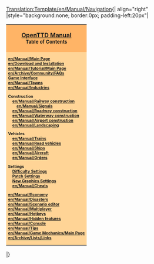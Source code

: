 <noinclude>[[Translation:Template/en/Manual/Navigation]]</noinclude>{| align="right"
|style="background:none; border:0px; padding-left:20px"|
{| style="width: 150px;"|
| style="font-size: 12pt; background: #ffb466;"|
<center><b>[[en/Manual/Main Page|OpenTTD Manual]]<br>
<font size=2>Table of Contents</font></b></center>
|-
| style="font-size: 8pt; background: #ffd496;" |
<b>[[en/Manual/Main Page]]<br>
[[en/Download and Installation]]<br>
[[en/Manual/Tutorial/Main Page]]<br>
[[en/Archive/Community/FAQ]]s<br>
[[en/Manual/Game interface|Game Interface]]<br>
[[en/Manual/Towns]]<br>
[[en/Manual/Industries]]

Construction<br>
&nbsp; &nbsp; [[en/Manual/Railway construction]]<br>
&nbsp; &nbsp; &nbsp; &nbsp; [[en/Manual/Signals]]<br>
&nbsp; &nbsp; [[en/Manual/Roadway construction]]<br>
&nbsp; &nbsp; [[en/Manual/Waterway construction]]<br>
&nbsp; &nbsp; [[en/Manual/Airport construction]]<br>
&nbsp; &nbsp; [[en/Manual/Landscaping]]

Vehicles<br>
&nbsp; &nbsp; [[en/Manual/Trains]]<br>
&nbsp; &nbsp; [[en/Manual/Road vehicles]]<br>
&nbsp; &nbsp; [[en/Manual/Ships]]<br>
&nbsp; &nbsp; [[en/Manual/Aircraft]]<br>
&nbsp; &nbsp; [[en/Manual/Orders]]

Settings<br>
&nbsp; &nbsp; [[en/Archive/Manual/Settings/Difficulty|Difficulty Settings]]<br>
&nbsp; &nbsp; [[en/Community/Patches/Patches|Patch Settings]]<br>
&nbsp; &nbsp; [[en/Manual/NewGRF|New Graphics Settings]]<br>
&nbsp; &nbsp; [[en/Manual/Cheats]]

[[en/Manual/Economy]]<br>
[[en/Manual/Disasters]]<br>
[[en/Manual/Scenario editor]]<br>
[[en/Manual/Multiplayer]]<br>
[[en/Manual/Hotkeys]]<br>
[[en/Manual/Hidden features]]<br>
[[en/Manual/Console]]<br>
[[en/Manual/Tips]]<br>
[[en/Manual/Game Mechanics/Main Page]]<br>
[[en/Archive/Lists/Links]]</b>
|}
|}